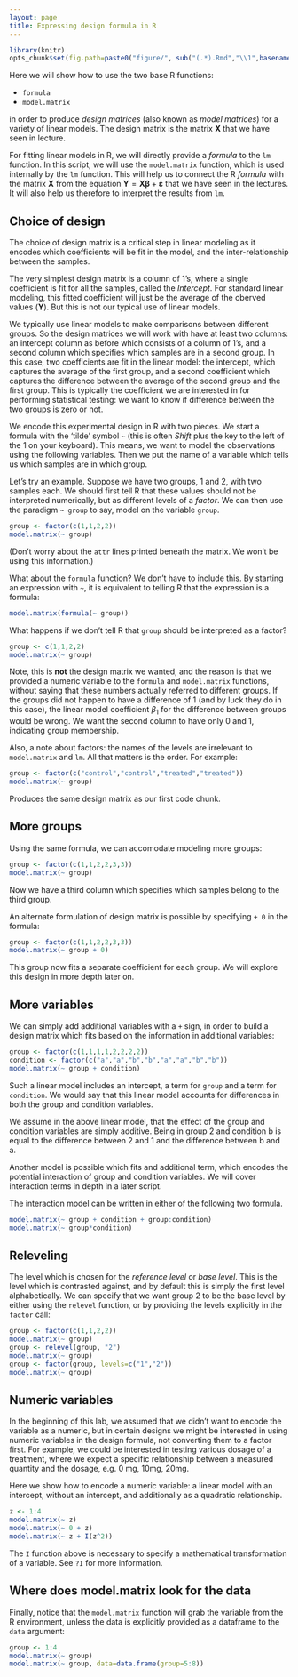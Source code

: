 ```yaml
---
layout: page
title: Expressing design formula in R
---
```


```r
library(knitr)
opts_chunk$set(fig.path=paste0("figure/", sub("(.*).Rmd","\\1",basename(knitr:::knit_concord$get('infile'))), "-"))
```

Here we will show how to use the two base R functions:

- `formula`
- `model.matrix`

in order to produce *design matrices* (also known as *model matrices*) for a variety of linear models. The design matrix is the matrix $\mathbf{X}$ that we have seen in lecture. 

For fitting linear models in R, we will directly provide a *formula* to the `lm` function. In this script, we will use the `model.matrix` function, which is used internally by the `lm` function. This will help us to connect the R *formula* with the matrix $\mathbf{X}$ from the  equation $\mathbf{Y} = \mathbf{X} \boldsymbol{\beta} + \boldsymbol{\varepsilon}$ that we have seen in the lectures. It will also help us therefore to interpret the results from `lm`.

## Choice of design

The choice of design matrix is a critical step in linear modeling as it encodes which coefficients will be fit in the model, and the inter-relationship between the samples. 

The very simplest design matrix is a column of 1's, where a single coefficient is fit for all the samples, called the *Intercept*. For standard linear modeling, this fitted coefficient will just be the average of the oberved values ($\mathbf{Y}$). But this is not our typical use of linear models.

We typically use linear models to make comparisons between different groups. So the design matrices we will work with have at least two columns: an intercept column as before which consists of a column of 1's, and a second column which specifies which samples are in a second group. In this case, two coefficients are fit in the linear model: the intercept, which captures the average of the first group, and a second coefficient which captures the difference between the average of the second group and the first group. This is typically the coefficient we are interested in for performing statistical testing: we want to know if difference between the two groups is zero or not.

We encode this experimental design in R with two pieces. We start a formula with the 'tilde' symbol `~` (this is often *Shift* plus the key to the left of the 1 on your keyboard). This means, we want to model the observations using the following variables. Then we put the name of a variable which tells us which samples are in which group.

Let's try an example. Suppose we have two groups, 1 and 2, with two samples each. We should first tell R that these values should not be interpreted numerically, but as different levels of a *factor*. We can then use the paradigm `~ group` to say, model on the variable `group`.

```r
group <- factor(c(1,1,2,2))
model.matrix(~ group)
```

(Don't worry about the `attr` lines printed beneath the matrix. We won't be using this information.)

What about the `formula` function? We don't have to include this. By starting an expression with `~`, it is equivalent to telling R that the expression is a formula:

```r
model.matrix(formula(~ group))
```

What happens if we don't tell R that `group` should be interpreted as a factor?

```r
group <- c(1,1,2,2)
model.matrix(~ group)
```

Note, this is **not** the design matrix we wanted, and the reason is that we provided a numeric variable to the `formula` and `model.matrix` functions, without saying that these numbers actually referred to different groups. If the groups did not happen to have a difference of 1 (and by luck they do in this case), the linear model coefficient $\beta_1$ for the difference between groups would be wrong. We want the second column to have only 0 and 1, indicating group membership.

Also, a note about factors: the names of the levels are irrelevant to `model.matrix` and `lm`. All that matters is the order. For example:

```r
group <- factor(c("control","control","treated","treated"))
model.matrix(~ group)
```

Produces the same design matrix as our first code chunk.

## More groups

Using the same formula, we can accomodate modeling more groups:

```r
group <- factor(c(1,1,2,2,3,3))
model.matrix(~ group)
```

Now we have a third column which specifies which samples belong to the third group.

An alternate formulation of design matrix is possible by specifying `+ 0` in the  formula:

```r
group <- factor(c(1,1,2,2,3,3))
model.matrix(~ group + 0)
```

This group now fits a separate coefficient for each group. We will explore this design in more depth later on.

## More variables

We can simply add additional variables with a `+` sign, in order to build a design matrix which fits based on the information in additional variables:

```r
group <- factor(c(1,1,1,1,2,2,2,2))
condition <- factor(c("a","a","b","b","a","a","b","b"))
model.matrix(~ group + condition)
```

Such a linear model includes an intercept, a term for `group` and a term for `condition`. We would say that this linear model accounts for differences in both the group and condition variables.

We assume in the above linear model, that the effect of the group and condition variables are simply additive. Being in group 2 and condition b is equal to the difference between 2 and 1 and the difference between b and a. 

Another model is possible which fits and additional term, which encodes the potential interaction of group and condition variables. We will cover interaction terms in depth in a later script.

The interaction model can be written in either of the following two formula.

```r
model.matrix(~ group + condition + group:condition)
model.matrix(~ group*condition)
```

## Releveling

The level which is chosen for the *reference level* or *base level*. This is the level which is contrasted against, and by default this is simply the first level alphabetically. We can specify that we want group 2 to be the base level by either using the `relevel` function, or by providing the levels explicitly in the `factor` call:

```r
group <- factor(c(1,1,2,2))
model.matrix(~ group)
group <- relevel(group, "2")
model.matrix(~ group)
group <- factor(group, levels=c("1","2"))
model.matrix(~ group)

```

## Numeric variables

In the beginning of this lab, we assumed that we didn't want to encode the  variable as a numeric, but in certain designs we might be interested in using numeric variables in the design formula, not converting them to a factor first. For example, we could be interested in testing various dosage of a treatment, where we expect a  specific relationship between a measured quantity and the dosage, e.g. 0 mg, 10mg, 20mg. 

Here we show how to encode a numeric variable: a linear model with an intercept, without an intercept, and additionally as a quadratic relationship.

```r
z <- 1:4
model.matrix(~ z)
model.matrix(~ 0 + z)
model.matrix(~ z + I(z^2))
```

The `I` function above is necessary to specify a mathematical transformation of a variable. See `?I` for more information.

## Where does model.matrix look for the data

Finally, notice that the `model.matrix` function will grab the variable from the R environment, unless the data is explicitly provided as a dataframe to the `data` argument:

```r
group <- 1:4
model.matrix(~ group)
model.matrix(~ group, data=data.frame(group=5:8))
```


